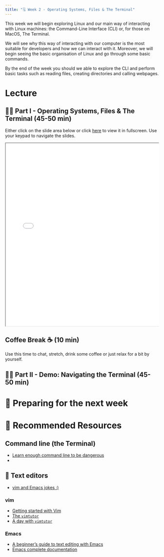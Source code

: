 ---
title: "🗓️ Week 2 - Operating Systems, Files & The Terminal"
---

This week we will begin exploring Linux and our main way of interacting with Linux machines: the Command-Line Interface (CLI) or, for those on MacOS, The Terminal. 

We will see why this way of interacting with our computer is the most suitable for developers and how we can interact with it. Moreover, we will begin seeing the basic organisation of Linux and go through some basic commands. 

By the end of the week you should we able to explore the CLI and perform basic tasks such as reading files, creating directories and calling webpages.


# Lecture

## 👨‍🏫 Part I - Operating Systems, Files & The Terminal (45-50 min)

Either click on the slide area below or click [here](/slides/week02_slides_part1.html) to view it in fullscreen.
Use your keypad to navigate the slides.


<div class="container" style="position: relative;overflow: hidden;width: 100%;min-height:600px;">
<iframe src="/slides/week02_slides_part1.html" style="position=absolute;top: 0;left: 0;bottom: 0;right: 0;width: 100%;min-height:600px;"></iframe>
</div>

## Coffee Break ☕ (10 min)

Use this time to chat, stretch, drink some coffee or just relax for a bit by yourself.

## 👨‍💻 Part II - Demo: Navigating the Terminal (45-50 min)


# 📒 Preparing for the next week

<mark class="todo"></mark>

# 🔖 Recommended Resources

## Command line (the Terminal)

- [Learn enough command line to be dangerous](https://www.learnenough.com/command-line-tutorial)
- []()

## 📃 Text editors

- [vim and Emacs jokes :)](https://cmdlinetips.com/2014/03/vim-and-emacs-jokes-on-twitter/)

### vim

- [Getting started with Vim](https://www.vim4us.com/2020/11/how-to-get-started-with-vim.html)
- [The `vimtutor`](https://www.vim4us.com/2020/11/vimtutor-your-first-vim-tutorial.html)
- [A day with `vimtutor`](https://levelup.gitconnected.com/a-day-with-vim-tutor-vimtutor-25aa2e6ce52c)

### Emacs

- [A beginner's guide to text editing with Emacs](https://www.redhat.com/sysadmin/beginners-guide-emacs)
- [Emacs complete documentation](https://www.gnu.org/software/emacs/manual/html_node/emacs/index.html)
